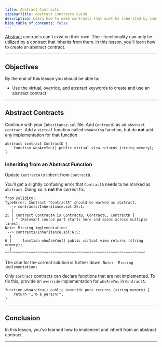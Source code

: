 ```yaml
---
title: Abstract Contracts
sidebarTitle: Abstract Contracts Guide
description: Learn how to make contracts that must be inherited by another contract.
hide_table_of_contents: false
---
```


[Abstract] contracts can't exist on their own. Their functionality can only be utilized by a contract that inherits from them. In this lesson, you'll learn how to create an abstract contract.

---

## Objectives

By the end of this lesson you should be able to:

- Use the virtual, override, and abstract keywords to create and use an abstract contract

---

## Abstract Contracts

Continue with your `Inheritance.sol` file. Add `ContractD` as an `abstract contract`. Add a `virtual` function called `whoAreYou` function, but do **not** add any implementation for that function.

<Accordion title="Reveal code">

```solidity
abstract contract ContractD {
    function whoAreYou() public virtual view returns (string memory);
}
```

</Accordion>

### Inheriting from an Abstract Function

Update `ContractA` to inherit from `ContractD`.

You'll get a slightly confusing error that `ContractA` needs to be marked as `abstract`. Doing so is **not** the correct fix.

```text
from solidity:
TypeError: Contract "ContractA" should be marked as abstract.
  --> contracts/Inheritance.sol:25:1:
   |
25 | contract ContractA is ContractB, ContractC, ContractD {
   | ^ (Relevant source part starts here and spans across multiple lines).
Note: Missing implementation:
 --> contracts/Inheritance.sol:6:5:
  |
6 |     function whoAreYou() public virtual view returns (string memory);
  |     ^^^^^^^^^^^^^^^^^^^^^^^^^^^^^^^^^^^^^^^^^^^^^^^^^^^^^^^^^^^^^^^^^
```

The clue for the correct solution is further down: `Note:  Missing implementation:`

Only `abstract` contracts can declare functions that are not implemented. To fix this, provide an `override` implementation for `whoAreYou` in `ContractA`:

<Accordion title="Reveal code">

```solidity
function whoAreYou() public override pure returns (string memory) {
    return "I'm a person!";
}
```

</Accordion>


---

## Conclusion

In this lesson, you've learned how to implement and inherit from an abstract contract.

---

[Abstract]: https://docs.soliditylang.org/en/v0.8.17/contracts.html?#abstract-contracts
